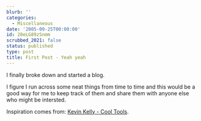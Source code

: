 ```yaml
---
blurb: ''
categories:
  - Miscellaneous
date: '2005-09-25T00:00:00'
id: 20eLG89zSnmm
scrubbed_2021: false
status: published
type: post
title: First Post - Yeah yeah
---
```


I finally broke down and started a blog. 

I figure I run across some
neat things from time to time and this would be a good way for me
to keep track of them and share them with anyone else who might be
intersted. 

Inspiration comes from:
[Kevin Kelly - Cool Tools](http://www.kk.org/cooltools/index.php).

